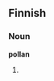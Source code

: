 ==Finnish==

===Noun===
'''pollan'''

# {{fi-form of|[[polla]]|type=noun|case=genitive|pl=singular}}